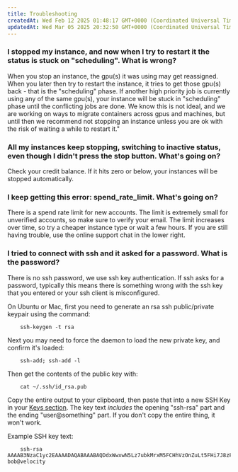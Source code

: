 ```yaml
---
title: Troubleshooting
createdAt: Wed Feb 12 2025 01:48:17 GMT+0000 (Coordinated Universal Time)
updatedAt: Wed Mar 05 2025 20:32:50 GMT+0000 (Coordinated Universal Time)
---
```


### I stopped my instance, and now when I try to restart it the status is stuck on "scheduling". What is wrong?

When you stop an instance, the gpu(s) it was using may get reassigned. When you later then try to restart the instance, it tries to get those gpu(s) back - that is the "scheduling" phase. If another high priority job is currently using any of the same gpu(s), your instance will be stuck in "scheduling" phase until the conflicting jobs are done. We know this is not ideal, and we are working on ways to migrate containers across gpus and machines, but until then we recommend not stopping an instance unless you are ok with the risk of waiting a while to restart it."

### All my instances keep stopping, switching to inactive status, even though I didn't press the stop button. What's going on?

Check your credit balance. If it hits zero or below, your instances will be stopped automatically.

### I keep getting this error: spend\_rate\_limit. What's going on?

There is a spend rate limit for new accounts. The limit is extremely small for unverified accounts, so make sure to verify your email. The limit increases over time, so try a cheaper instance type or wait a few hours. If you are still having trouble, use the online support chat in the lower right.

### I tried to connect with ssh and it asked for a password. What is the password?

There is no ssh password, we use ssh key authentication. If ssh asks for a password, typically this means there is something wrong with the ssh key that you entered or your ssh client is misconfigured.

On Ubuntu or Mac, first you need to generate an rsa ssh public/private keypair using the command:

```text
    ssh-keygen -t rsa
```

Next you may need to force the daemon to load the new private key, and confirm it's loaded:

```text
    ssh-add; ssh-add -l
```

Then get the contents of the public key with:

```text
    cat ~/.ssh/id_rsa.pub
```

Copy the entire output to your clipboard, then paste that into a new SSH Key in your [Keys section](https://cloud.vast.ai/manage-keys/). The key text *includes* the opening "ssh-rsa" part and the ending "user\@something" part. If you don't copy the entire thing, it won't work.

Example SSH key text:

```text
    ssh-rsa AAAAB3NzaC1yc2EAAAADAQABAAABAQDdxWwxwN5Lz7ubkMrxM5FCHhVzOnZuLt5FHi7J8zFXCJHfr96w+ccBOBo2rtBBTTRDLnJjIsKLgBcC3+jGyZhpUNMFRVIJ7MeqdEHgHFvUUV/uBkb7RjbyyFcb4BCSYNggUZkMNNoNgEa3aqtBSzt47bnuGqqszs9bfDCaPFtr9Wo0b8p4IYil/gfOYBkuSVwkqrBCWrg53/+T2rAk/02mWNHXyBktJAu1q7qTWcyO68JTDd0sa+4apSu+CsJMBJs3FcDDRAl3bcpiKwRbCkQ+N6sol4xDV3zQRebUc98CJPh04Gnc41W02lmdqGL2XG5U/rV8/JM7CawKiIz3dbkv bob@velocity
```

###

